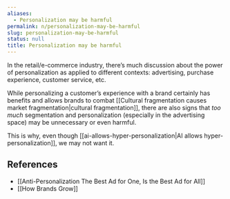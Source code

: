 ```yaml
---
aliases:
  - Personalization may be harmful
permalink: n/personalization-may-be-harmful
slug: personalization-may-be-harmful
status: null
title: Personalization may be harmful
---
```

In the retail/e-commerce industry, there’s much discussion about the power of personalization as applied to different contexts: advertising, purchase experience, customer service, etc.

While personalizing a customer’s experience with a brand certainly has benefits and allows brands to combat [[Cultural fragmentation causes market fragmentation|cultural fragmentation]], there are also signs that _too much_ segmentation and personalization (especially in the advertising space) may be unnecessary or even harmful.

This is why, even though [[ai-allows-hyper-personalization|AI allows hyper-personalization]], we may not want it.

## References

- [[Anti-Personalization The Best Ad for One, Is the Best Ad for All]]
- [[How Brands Grow]]
